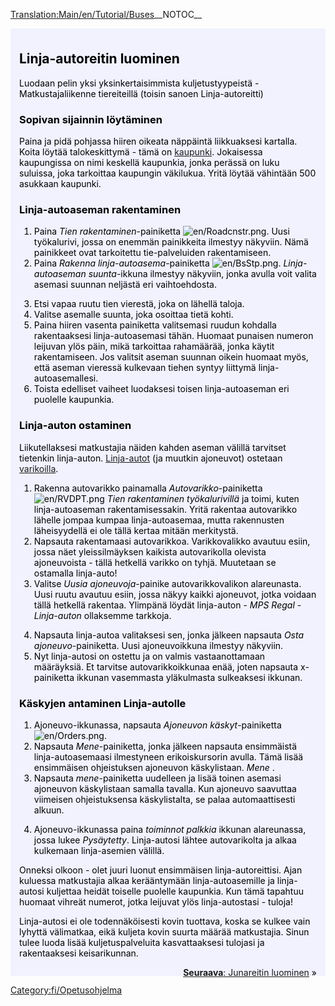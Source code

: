 [[Translation:Main/en/Tutorial/Buses]]{{en/-}}__NOTOC__
{{en/Tabs|5|2
|Opetusohjelma/Fi|1. Aloittaminen<!--
-->|Opetusohjelma/Bussit/Fi|2. Linja-autot<!--
-->|Opetusohjelma/Junat/Fi|3. Junat<!--
-->|Opetusohjelma/Lentokoneet/Fi|4. Lentokoneet<!--
-->|Opetusohjelma/Yhteenveto/Fi|5. Yhteenveto}}
<div style="padding:.5em 1em 1em 1em; border-top:none; background-color:#f1f2fe; color:#000;">
{{fi/Tutorial}}
==Linja-autoreitin luominen==
Luodaan pelin yksi yksinkertaisimmista kuljetustyypeistä - Matkustajaliikenne tiereiteillä (toisin sanoen Linja-autoreitti)

===Sopivan sijainnin löytäminen===
Paina ja pidä pohjassa hiiren oikeata näppäintä liikkuaksesi kartalla. Koita löytää talokeskittymä - tämä on [[Main/fi/Kaupungit|kaupunki]]. Jokaisessa kaupungissa on nimi keskellä kaupunkia, jonka perässä on luku suluissa, joka tarkoittaa kaupungin väkilukua. Yritä löytää vähintään 500 asukkaan kaupunki.
{{en/Phototable|[[File:fi/Opetusohjelma Bussit 1.png|400px|Kaupunki]]|Kaupunki|none}}

===Linja-autoaseman rakentaminen===
#Paina ''Tien rakentaminen''-painiketta [[File:en/Roadcnstr.png]]. Uusi työkalurivi, jossa on enemmän painikkeita ilmestyy näkyviin. Nämä painikkeet ovat tarkoitettu tie-palveluiden rakentamiseen.
#Paina ''Rakenna linja-autoasema''-painiketta [[File:en/BsStp.png]]. ''Linja-autoaseman suunta''-ikkuna ilmestyy näkyviin, jonka avulla voit valita asemasi suunnan neljästä eri vaihtoehdosta.
{{en/Phototable|[[File:fi/Opetusohjelma Bussit 2.png]]|Linja-autoaseman suunnan ja sijainnin valitseminen|none|6=:}}
<ol start="3">
<li>Etsi vapaa ruutu tien vierestä, joka on lähellä taloja.
<li>Valitse asemalle suunta, joka osoittaa tietä kohti. 
<li>Paina hiiren vasenta painiketta valitsemasi ruudun kohdalla rakentaaksesi linja-autoasemasi tähän. Huomaat punaisen numeron leijuvan ylös päin, mikä tarkoittaa rahamäärää, jonka käytit rakentamiseen. Jos valitsit aseman suunnan oikein huomaat myös, että aseman vieressä kulkevaan tiehen syntyy liittymä linja-autoasemallesi.
<li>Toista edelliset vaiheet luodaksesi toisen linja-autoaseman eri puolelle kaupunkia.
</ol>
{{en/Phototable|[[File:fi/Opetusohjelma Bussit 4.png|400px]]|Kahden linja-autoaseman rakentaminen|none|6=:}}

===Linja-auton ostaminen===
Liikutellaksesi matkustajia näiden kahden aseman välillä tarvitset tietenkin linja-auton. [[Main/fi/Bussit|Linja-autot]] (ja muutkin ajoneuvot) ostetaan [[Main/fi/Varikot|varikoilla]].
#Rakenna autovarikko painamalla ''Autovarikko''-painiketta [[File:en/RVDPT.png]] ''Tien rakentaminen työkalurivillä'' ja toimi, kuten linja-autoaseman rakentamisessakin. Yritä rakentaa autovarikko lähelle jompaa kumpaa linja-autoasemaa, mutta rakennusten läheisyydellä ei ole tällä kertaa mitään merkitystä.
#Napsauta rakentamaasi autovarikkoa. Varikkovalikko avautuu esiin, jossa näet yleissilmäyksen kaikista autovarikolla olevista ajoneuvoista - tällä hetkellä varikko on tyhjä. Muutetaan se ostamalla linja-auto!
#Valitse ''Uusia ajoneuvoja''-painike autovarikkovalikon alareunasta. Uusi ruutu avautuu esiin, jossa näkyy kaikki ajoneuvot, jotka voidaan tällä hetkellä rakentaa. Ylimpänä löydät linja-auton - ''MPS Regal - Linja-auton'' ollaksemme tarkkoja.
{{en/Phototable|[[File:fi/Opetusohjelma Bussit 5.png]]|Autovarikon sisällä...|none|6=:}}
<ol start="4">
<li>Napsauta linja-autoa valitaksesi sen, jonka jälkeen napsauta ''Osta ajoneuvo''-painiketta. Uusi ajoneuvoikkuna ilmestyy näkyviin.
<li>Nyt linja-autosi on ostettu ja on valmis vastaanottamaan määräyksiä. Et tarvitse autovarikkoikkunaa enää, joten napsauta x-painiketta ikkunan vasemmasta yläkulmasta sulkeaksesi ikkunan.
</ol>

===Käskyjen antaminen Linja-autolle===
#Ajoneuvo-ikkunassa, napsauta ''Ajoneuvon käskyt''-painiketta [[File:en/Orders.png]]. 
#Napsauta ''Mene''-painiketta, jonka jälkeen napsauta ensimmäistä linja-autoasemaasi ilmestyneen erikoiskursorin avulla. Tämä lisää ensimmäisen ohjeistuksen ajoneuvon käskylistaan. ''Mene <aseman nimi>''. 
#Napsauta ''mene''-painiketta uudelleen ja lisää toinen asemasi ajoneuvon käskylistaan samalla tavalla. Kun ajoneuvo saavuttaa viimeisen ohjeistuksensa käskylistalta, se palaa automaattisesti alkuun.
{{en/Phototable|[[File:fi/Opetusohjelma Bussit 6.png]]|Määräysten antaminen.|none|6=:}}
<ol start="4">
<li>Ajoneuvo-ikkunassa paina ''toiminnot palkkia'' ikkunan alareunassa, jossa lukee ''Pysäytetty''. Linja-autosi lähtee autovarikolta ja alkaa kulkemaan linja-asemien välillä.
</ol>
{{en/Phototable|[[File:fi/Opetusohjelma Bussit 7.png]]|Ensimmäinen linja-autosi on juuri saapumassa linja-automasemalle.|none|6=:}}
Onneksi olkoon - olet juuri luonut ensimmäisen linja-autoreittisi. Ajan kuluessa matkustajia alkaa kerääntymään linja-autoasemille ja linja-autosi kuljettaa heidät toiselle puolelle kaupunkia. Kun tämä tapahtuu huomaat vihreät numerot, jotka leijuvat ylös linja-autostasi - tuloja!

Linja-autosi ei ole todennäköisesti kovin tuottava, koska se kulkee vain lyhyttä välimatkaa, eikä kuljeta kovin suurta määrää matkustajia. Sinun tulee luoda lisää kuljetuspalveluita kasvattaaksesi tulojasi ja rakentaaksesi keisarikunnan.

<span style="float: right">[[Main/fi/Opetusohjelma/Junat|'''Seuraava''': Junareitin luominen]] &raquo;</span>
</div>
[[Category:fi/Opetusohjelma]]